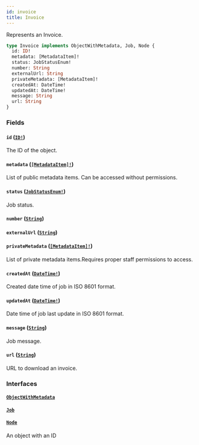 ```yaml
---
id: invoice
title: Invoice
---
```


Represents an Invoice.

```graphql
type Invoice implements ObjectWithMetadata, Job, Node {
  id: ID!
  metadata: [MetadataItem]!
  status: JobStatusEnum!
  number: String
  externalUrl: String
  privateMetadata: [MetadataItem]!
  createdAt: DateTime!
  updatedAt: DateTime!
  message: String
  url: String
}
```

### Fields

#### `id` ([`ID!`](/developer/api-reference/scalars/id.mdx))

The ID of the object.

#### `metadata` ([`[MetadataItem]!`](/developer/api-reference/objects/metadata-item.mdx))

List of public metadata items. Can be accessed without permissions.

#### `status` ([`JobStatusEnum!`](/developer/api-reference/enums/job-status-enum.mdx))

Job status.

#### `number` ([`String`](/developer/api-reference/scalars/string.mdx))

#### `externalUrl` ([`String`](/developer/api-reference/scalars/string.mdx))

#### `privateMetadata` ([`[MetadataItem]!`](/developer/api-reference/objects/metadata-item.mdx))

List of private metadata items.Requires proper staff permissions to access.

#### `createdAt` ([`DateTime!`](/developer/api-reference/scalars/date-time.mdx))

Created date time of job in ISO 8601 format.

#### `updatedAt` ([`DateTime!`](/developer/api-reference/scalars/date-time.mdx))

Date time of job last update in ISO 8601 format.

#### `message` ([`String`](/developer/api-reference/scalars/string.mdx))

Job message.

#### `url` ([`String`](/developer/api-reference/scalars/string.mdx))

URL to download an invoice.

### Interfaces

#### [`ObjectWithMetadata`](/developer/api-reference/interfaces/object-with-metadata.mdx)

#### [`Job`](/developer/api-reference/interfaces/job.mdx)

#### [`Node`](/developer/api-reference/interfaces/node.mdx)

An object with an ID
